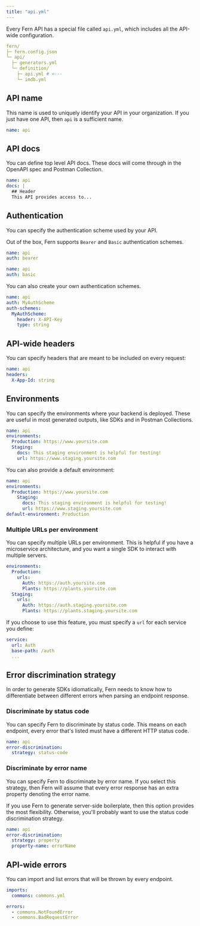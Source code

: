 ```yaml
---
title: "api.yml"
---
```


Every Fern API has a special file called `api.yml`, which includes all the API-wide configuration.

```yaml
fern/
├─ fern.config.json
└─ api/
  ├─ generators.yml
  └─ definition/
    ├─ api.yml # <---
    └─ imdb.yml
```

## API name

This name is used to uniquely identify your API in your organization. If you
just have one API, then `api` is a sufficient name.

```yaml api.yml
name: api
```

## API docs

You can define top level API docs. These docs will come through in the
OpenAPI spec and Postman Collection.

```yaml api.yml
name: api
docs: |
  ## Header
  This API provides access to...
```

## Authentication

You can specify the authentication scheme used by your API.

Out of the box, Fern supports `Bearer` and `Basic` authentication schemes.

```yaml api.yml
name: api
auth: bearer
```

```yaml api.yml
name: api
auth: basic
```

You can also create your own authentication schemes.

```yaml api.yml
name: api
auth: MyAuthScheme
auth-schemes:
  MyAuthScheme:
    header: X-API-Key
    type: string
```

## API-wide headers

You can specify headers that are meant to be included on every request:

```yaml api.yml
name: api
headers:
  X-App-Id: string
```

## Environments

You can specify the environments where your backend is deployed. These are useful
in most generated outputs, like SDKs and in Postman Collections.

```yaml api.yml
name: api
environments:
  Production: https://www.yoursite.com
  Staging:
    docs: This staging environment is helpful for testing!
    url: https://www.staging.yoursite.com
```

You can also provide a default environment:

```yaml api.yml
name: api
environments:
  Production: https://www.yoursite.com
    Staging:
      docs: This staging environment is helpful for testing!
      url: https://www.staging.yoursite.com
default-environment: Production
```

### Multiple URLs per environment

You can specify multiple URLs per environment. This is helpful if you have a
microservice architecture, and you want a single SDK to interact with multiple
servers.

```yaml api.yml
environments:
  Production:
    urls:
      Auth: https://auth.yoursite.com
      Plants: https://plants.yoursite.com
  Staging:
    urls:
      Auth: https://auth.staging.yoursite.com
      Plants: https://plants.staging.yoursite.com
```

If you choose to use this feature, you must specify a `url` for each service you define:

```yaml auth.yml
service:
  url: Auth
  base-path: /auth
  ...
```

## Error discrimination strategy

In order to generate SDKs idiomatically, Fern needs to know how to differentiate
between different errors when parsing an endpoint response.

### Discriminate by status code

You can specify Fern to discriminate by status code. This means on each
endpoint, every error that's listed must have a different HTTP status code.

```yaml api.yml
name: api
error-discrimination:
  strategy: status-code
```

### Discriminate by error name

You can specify Fern to discriminate by error name. If you select this strategy,
then Fern will assume that every error response has an extra property denoting
the error name.

If you use Fern to generate server-side boilerplate, then this option provides
the most flexibility. Otherwise, you'll probably want to use the status code
discrimination strategy.

```yaml api.yml
name: api
error-discrimination:
  strategy: property
  property-name: errorName
```

## API-wide errors

You can import and list errors that will be thrown by every endpoint.

```yaml api.yml
imports:
  commons: commons.yml

errors:
  - commons.NotFoundError
  - commons.BadRequestError
```
